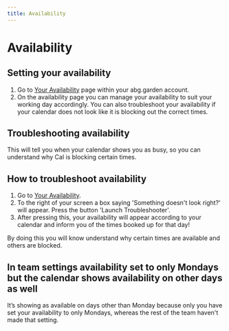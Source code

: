 ```yaml
---
title: Availability
---
```


# Availability

## Setting your availability

1. Go to [Your Availability](https://app.abg.garden/availability) page within your abg.garden account.
2. On the availability page you can manage your availability to suit your working day accordingly.
You can also troubleshoot your availability if your calendar does not look like it is blocking out the correct times.


## Troubleshooting availability

This will tell you when your calendar shows you as busy, so you can understand why Cal is blocking certain times.

## How to troubleshoot availability

1. Go to [Your Availability](https://app.abg.garden/availability).
2. To the right of your screen a box saying 'Something doesn't look right?' will appear. Press the button 'Launch Troubleshooter'.
3. After pressing this, your availability will appear according to your calendar and inform you of the times booked up for that day!

By doing this you will know understand why certain times are available and others are blocked.

## In team settings availability set to only Mondays but the calendar shows availability on other days as well
It’s showing as available on days other than Monday because only you have set your availability to only Mondays, whereas the rest of the team haven't made that setting.
